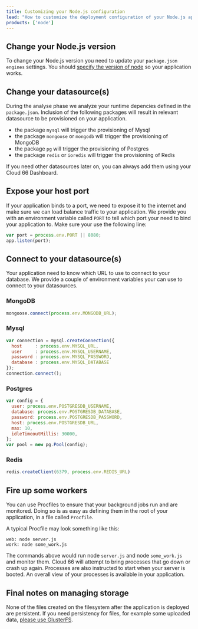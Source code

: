```yaml
---
title: Customizing your Node.js configuration
lead: "How to customize the deployment configuration of your Node.js application via Cloud 66"
products: ['node']
---
```


##  Change your Node.js version 

To change your Node.js version you need to update your `package.json` `engines` settings. You should [specify the version of node](https://docs.npmjs.com/files/package.json#engines) so your application works.

##  Change your datasource(s) 

During the analyse phase we analyze your runtime depencies defined in the `package.json`. Inclusion of the following packages will result in relevant datasource to be provisioned on your application.

*    the package `mysql` will trigger the provisioning of Mysql
*    the package `mongoose` or `mongodb` will trigger the provisioning of MongoDB
*    the package `pg` will trigger the provisioning of Postgres
*    the package `redis` or `ioredis` will trigger the provisioning of Redis

If you need other datasources later on, you can always add them using your Cloud 66 Dashboard.

##  Expose your host port

If your application binds to a port, we need to expose it to the internet and make sure we can load balance traffic to your application. We provide you with an environment variable called `PORT` to tell which port your need to bind your application to. Make sure your use the following line:

```js
var port = process.env.PORT || 8080;
app.listen(port);
```

##  Connect to your datasource(s)

Your application need to know which URL to use to connect to your database. We provide a couple of environment variables your can use to connect to your datasources.

### MongoDB

```js
mongoose.connect(process.env.MONGODB_URL);
```

### Mysql

```js
var connection = mysql.createConnection({
  host     : process.env.MYSQL_URL,
  user     : process.env.MYSQL_USERNAME,
  password : process.env.MYSQL_PASSWORD,
  database : process.env.MYSQL_DATABASE
});
connection.connect();
```

### Postgres

```js
var config = {
  user: process.env.POSTGRESDB_USERNAME,
  database: process.env.POSTGRESDB_DATABASE,
  password: process.env.POSTGRESDB_PASSWORD,
  host: process.env.POSTGRESDB_URL,
  max: 10,
  idleTimeoutMillis: 30000,
};
var pool = new pg.Pool(config);
```

### Redis

```js
redis.createClient(6379, process.env.REDIS_URL)
```

##  Fire up some workers 

You can use Procfiles to ensure that your background jobs run and are monitored. Doing so is as easy as defining them in the root of your application, in a file called `Procfile`.

A typical Procfile may look something like this:

```shell
web: node server.js
work: node some_work.js
```

The commands above would run node `server.js` and node `some_work.js` and monitor them. Cloud 66 will attempt to bring processes that go down or crash up again. Processes are also instructed to start when your server is booted. An overall view of your processes is available in your application.

##  Final notes on managing storage

None of the files created on the filesystem after the application is deployed are persistent. If you need persistency for files, for example some uploaded data, [please use GlusterFS](/docs/servers/glusterfs).

